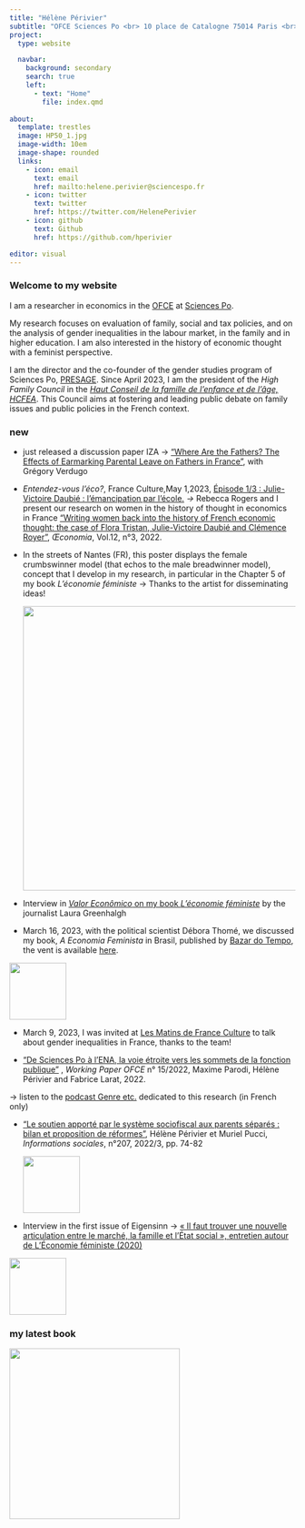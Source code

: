 ```yaml
---
title: "Hélène Périvier"
subtitle: "OFCE Sciences Po <br> 10 place de Catalogne 75014 Paris <br> {{< fa phone >}} +33 1 44 18 54 92"
project:
  type: website

  navbar:
    background: secondary
    search: true
    left:
      - text: "Home"
        file: index.qmd
  
about:
  template: trestles
  image: HP50_1.jpg
  image-width: 10em
  image-shape: rounded
  links:
    - icon: email
      text: email
      href: mailto:helene.perivier@sciencespo.fr
    - icon: twitter
      text: twitter
      href: https://twitter.com/HelenePerivier
    - icon: github
      text: Github
      href: https://github.com/hperivier

editor: visual
---
```


### Welcome to my website

I am a researcher in economics in the [OFCE](https://www.ofce.sciences-po.fr/en/) at [Sciences Po](https://www.sciencespo.fr/en/).

My research focuses on evaluation of family, social and tax policies, and on the analysis of gender inequalities in the labour market, in the family and in higher education. I am also interested in the history of economic thought with a feminist perspective.

I am the director and the co-founder of the gender studies program of Sciences Po, [PRESAGE](https://www.sciencespo.fr/programme-presage/fr.html). Since April 2023, I am the president of the *High Family Council* in the [*Haut Conseil de la famille de l'enfance et de l'âge, HCFEA*](https://www.hcfea.fr/). This Council aims at fostering and leading public debate on family issues and public policies in the French context.

### new

-   just released a discussion paper IZA -\> ["Where Are the Fathers? The Effects of Earmarking Parental Leave on Fathers in France"](pdf/iaz_cp.pdf), with Grégory Verdugo

-   *Entendez-vous l'éco?*, France Culture,May 1,2023, [Épisode 1/3 : Julie-Victoire Daubié : l'émancipation par l'école.](https://www.radiofrance.fr/franceculture/podcasts/entendez-vous-l-eco/julie-victoire-daubie-l-emancipation-par-l-ecole-6369764) *-\>* Rebecca Rogers and I present our research on women in the history of thought in economics in France ["Writing women back into the history of French economic thought: the case of Flora Tristan, Julie-Victoire Daubié and Clémence Royer"](https://journals.openedition.org/oeconomia/13633), *Œconomia*, Vol.12, n°3, 2022.

-   In the streets of Nantes (FR), this poster displays the female crumbswinner model (that echos to the male breadwinner model), concept that I develop in my research, in particular in the Chapter 5 of my book *L'économie féministe* -\> Thanks to the artist for disseminating ideas!

    ![](/images/gagnemiettes.jpg){width="500"}

-   Interview in [*Valor Econômico* on my book *L'économie féministe*](pdf/valor.pdf) by the journalist Laura Greenhalgh

-   March 16, 2023, with the political scientist Débora Thomé, we discussed my book, *A Economia Feminista* in Brasil, published by [Bazar do Tempo](https://bazardotempo.com.br/), the vent is available [here](https://www.youtube.com/watch?v=XfWymYwPUMU).

![](images/tempo1.jpg){fig-align="center" width="100"}

-   March 9, 2023, I was invited at [Les Matins de France Culture](https://www.radiofrance.fr/franceculture/podcasts/l-invite-e-des-matins/retraites-pouvoir-d-achat-inflation-les-femmes-grandes-perdantes-4298508) to talk about gender inequalities in France, thanks to the team!

-   ["De Sciences Po à l'ENA, la voie étroite vers les sommets de la fonction publique"](https://www.ofce.sciences-po.fr/pdf/dtravail/OFCEWP2022-15.pdf) , *Working Paper OFCE* n° 15/2022, Maxime Parodi, Hélène Périvier and Fabrice Larat, 2022.

-\> listen to the [podcast Genre etc.](https://podcast.ausha.co/sciencespo-presage-genre-etc/les-femmes-dans-le-concours-d-entree-a-l-ecole-nationale-d-administration) dedicated to this research (in French only)

-   ["Le soutien apporté par le système sociofiscal aux parents séparés : bilan et proposition de réformes"](pdf/info_sociales.pdf), Hélène Périvier et Muriel Pucci, *Informations sociales*, n°207, 2022/3, pp. 74-82

    ![](images/paste-4ABFB0E7.png){fig-align="center" width="100"}

-   Interview in the first issue of Eigensinn -\> [« Il faut trouver une nouvelle articulation entre le marché, la famille et l'État social », entretien autour de L'Économie féministe (2020)](https://www.lcdpu.fr/livre/?GCOI=27000100089780&fa=sommaire)

![](images/paste-149EAE4E.png){fig-align="center" width="100"}

### my latest book

![](/images/double_couv.jpg){fig-align="center" width="300"}
